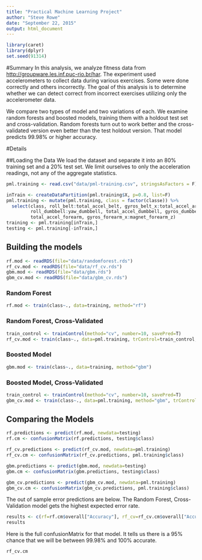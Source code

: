 ```yaml
---
title: "Practical Machine Learning Project"
author: "Steve Rowe"
date: "September 22, 2015"
output: html_document
---
```


```r
library(caret)
library(dplyr)
set.seed(91314)
```
#Summary
In this analysis, we analyze fitness data from <http://groupware.les.inf.puc-rio.br/har>.  The experiment used accelerometers to collect data during various exercises.  Some were done correctly and others incorrectly.  The goal of this analysis is to determine whether we can detect correct from incorrect exercises utilizing only the accelerometer data.

We compare two types of model and two variations of each.  We examine random forests and boosted models, training them with a holdout test set and cross-validation.  Random forests turn out to work better and the cross-validated version even better than the test holdout version.  That model predicts 99.98% or higher accuracy.

#Details

##Loading the Data
We load the dataset and separate it into an 80% training set and a 20% test set.  We limit ourselves to only the acceleration readings, not any of the aggregate statistics.
```r
pml.training <- read.csv("data/pml-training.csv", stringsAsFactors = F)

inTrain <- createDataPartition(pml.training$X, p=0.8, list=F)
pml.training <- mutate(pml.training, class = factor(classe)) %>% 
  select(class, roll_belt:total_accel_belt, gyros_belt_x:total_accel_arm, gyros_arm_x:magnet_arm_z, 
         roll_dumbbell:yaw_dumbbell, total_accel_dumbbell, gyros_dumbbell_x:yaw_forearm, 
         total_accel_forearm, gyros_forearm_x:magnet_forearm_z)
training <- pml.training[inTrain,]
testing <- pml.training[-inTrain,]
```

## Building the models

```r
rf.mod <- readRDS(file="data/randomforest.rds")
rf_cv.mod <- readRDS(file="data/rf_cv.rds")
gbm.mod <- readRDS(file="data/gbm.rds")
gbm_cv.mod <- readRDS(file="data/gbm_cv.rds")
```

### Random Forest
```r
rf.mod <- train(class~., data=training, method="rf")
```

### Random Forest, Cross-Validated
```r
train_control <- trainControl(method="cv", number=10, savePred=T)
rf_cv.mod <- train(class~., data=pml.training, trControl=train_control, method="rf")
```

### Boosted Model
```r
gbm.mod <- train(class~., data=training, method="gbm")
```

### Boosted Model, Cross-Validated
```r
train_control <- trainControl(method="cv", number=10, savePred=T)
gbm_cv.mod <- train(class~., data=pml.training, method="gbm", trControl=train_control)
```

## Comparing the Models
```r
rf.predictions <- predict(rf.mod, newdata=testing)
rf.cm <- confusionMatrix(rf.predictions, testing$class)

rf_cv.predictions <- predict(rf_cv.mod, newdata=pml.training)
rf_cv.cm <- confusionMatrix(rf_cv.predictions, pml.training$class)

gbm.predictions <- predict(gbm.mod, newdata=testing)
gbm.cm <- confusionMatrix(gbm.predictions, testing$class)

gbm_cv.predictions <- predict(gbm_cv.mod, newdata=pml.training)
gbm_cv.cm <- confusionMatrix(gbm_cv.predictions, pml.training$class)

```
The out of sample error predictions are below.  The Random Forest, Cross-Validation model gets the highest expected error rate.
```r
results <- c(rf=rf.cm$overall["Accuracy"], rf_cv=rf_cv.cm$overall["Accuracy"], gbm=gbm.cm$overall["Accuracy"], gbm_cv=gbm_cv.cm$overall["Accuracy"])
results
```
Here is the full confusionMatrix for that model.  It tells us there is a 95% chance that we will be between 99.98% and 100% accurate.
```r
rf_cv.cm
```
